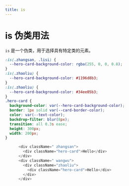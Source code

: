 ```yaml
---
title: is
---
```


# is 伪类用法

`is` 是一个伪类，用于选择具有特定类的元素。

```css filename="global.css" switcher
:is(.zhangsan, .lisi) {
  --hero-card-background-color: rgba(255, 0, 0, 0.8);
}
:is(.zhaoliu) {
  --hero-card-background-color: #1196d8b3;
}
:is(.zhaoliu) {
  --hero-card-background-color: #34ee05b3;
}
.hero-card {
  background-color: var(--hero-card-background-color);
  border: 1px solid var(--card-border-color);
  color: var(--text-color);
  backdrop-filter: blur(8px);
  transition: all 0.3s ease;
  height: 300px;
  width: 200px;
}
```

```ts filename="page.ts" switcher
      <div className=" zhangsan">
        <div className="hero-card">Hello</div>
      </div>
      <div className=" wangwu">
        <div className="zhaoliu">
          <div className="hero-card">Hello</div>
        </div>
      </div>
```
